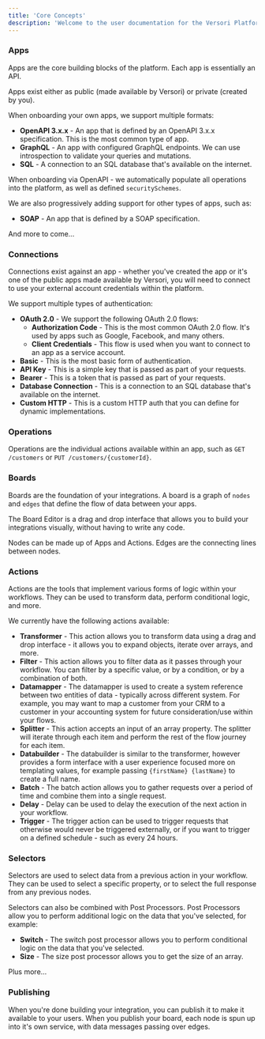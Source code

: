 ```yaml
---
title: 'Core Concepts'
description: 'Welcome to the user documentation for the Versori Platform'
---
```


### Apps

Apps are the core building blocks of the platform. Each app is essentially an API.

Apps exist either as public (made available by Versori) or private (created by you).

When onboarding your own apps, we support multiple formats:

- **OpenAPI 3.x.x** - An app that is defined by an OpenAPI 3.x.x specification. This is the most common type of app.
- **GraphQL** - An app with configured GraphQL endpoints. We can use introspection to validate your queries and
  mutations.
- **SQL** - A connection to an SQL database that's available on the internet.

When onboarding via OpenAPI - we automatically populate all operations into the platform, as well as defined
`securitySchemes`.

We are also progressively adding support for other types of apps, such as:

- **SOAP** - An app that is defined by a SOAP specification.

And more to come...

### Connections

Connections exist against an app - whether you've created the app or it's one of the public apps made available by
Versori, you will need to connect to use your external account credentials within the platform.

We support multiple types of authentication:

- **OAuth 2.0** - We support the following OAuth 2.0 flows:
    - **Authorization Code** - This is the most common OAuth 2.0 flow. It's used by apps such as Google, Facebook, and
      many others.
    - **Client Credentials** - This flow is used when you want to connect to an app as a service account.
- **Basic** - This is the most basic form of authentication.
- **API Key** - This is a simple key that is passed as part of your requests.
- **Bearer** - This is a token that is passed as part of your requests.
- **Database Connection** - This is a connection to an SQL database that's available on the internet.
- **Custom HTTP** - This is a custom HTTP auth that you can define for dynamic implementations.

### Operations

Operations are the individual actions available within an app, such as `GET /customers` or
`PUT /customers/{customerId}`.

### Boards

Boards are the foundation of your integrations. A board is a graph of `nodes` and `edges` that define the flow of data
between your apps.

The Board Editor is a drag and drop interface that allows you to build your integrations visually, without having to
write any code.

Nodes can be made up of Apps and Actions. Edges are the connecting lines between nodes.

### Actions

Actions are the tools that implement various forms of logic within your workflows. They can be used to transform data,
perform conditional logic, and more.

We currently have the following actions available:

- **Transformer** - This action allows you to transform data using a drag and drop interface - it allows you to expand
  objects, iterate over arrays, and more.
- **Filter** - This action allows you to filter data as it passes through your workflow. You can filter by a specific
  value, or by a condition, or by a combination of both.
- **Datamapper** - The datamapper is used to create a system reference between two entities of data - typically across
  different system. For example, you may want to map a customer from your CRM to a customer in your accounting system
  for future consideration/use within your flows.
- **Splitter** - This action accepts an input of an array property. The splitter will iterate through each item and
  perform the rest of the flow journey for each item.
- **Databuilder** - The databuilder is similar to the transformer, however provides a form interface with a user
  experience focused more on templating values, for example passing `{firstName} {lastName}` to create a full name.
- **Batch** - The batch action allows you to gather requests over a period of time and combine them into a single
  request.
- **Delay** - Delay can be used to delay the execution of the next action in your workflow.
- **Trigger** - The trigger action can be used to trigger requests that otherwise would never be triggered externally,
  or if you want to trigger on a defined schedule - such as every 24 hours.

### Selectors

Selectors are used to select data from a previous action in your workflow. They can be used to select a specific
property, or to select the full response from any previous nodes.

Selectors can also be combined with Post Processors. Post Processors allow you to perform additional logic on the data
that you've selected, for example:

- **Switch** - The switch post processor allows you to perform conditional logic on the data that you've selected.
- **Size** - The size post processor allows you to get the size of an array.

Plus more...

### Publishing

When you're done building your integration, you can publish it to make it available to your users. When you publish your
board, each node is spun up into it's own service, with data messages passing over edges.
